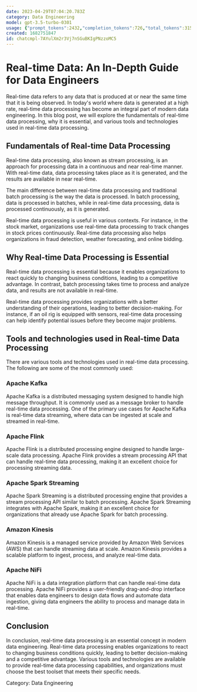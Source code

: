 ```yaml
---
date: 2023-04-29T07:04:20.783Z
category: Data Engineering
model: gpt-3.5-turbo-0301
usage: {"prompt_tokens":2432,"completion_tokens":726,"total_tokens":3158}
created: 1682751847
id: chatcmpl-7AYulXm2r3Vj7nSGuBKIgPNzzoMC5
---
```


# Real-time Data: An In-Depth Guide for Data Engineers

Real-time data refers to any data that is produced at or near the same time that it is being observed. In today's world where data is generated at a high rate, real-time data processing has become an integral part of modern data engineering. In this blog post, we will explore the fundamentals of real-time data processing, why it is essential, and various tools and technologies used in real-time data processing.

## Fundamentals of Real-time Data Processing

Real-time data processing, also known as stream processing, is an approach for processing data in a continuous and near real-time manner. With real-time data, data processing takes place as it is generated, and the results are available in near real-time.

The main difference between real-time data processing and traditional batch processing is the way the data is processed. In batch processing, data is processed in batches, while in real-time data processing, data is processed continuously, as it is generated.

Real-time data processing is useful in various contexts. For instance, in the stock market, organizations use real-time data processing to track changes in stock prices continuously. Real-time data processing also helps organizations in fraud detection, weather forecasting, and online bidding.

## Why Real-time Data Processing is Essential

Real-time data processing is essential because it enables organizations to react quickly to changing business conditions, leading to a competitive advantage. In contrast, batch processing takes time to process and analyze data, and results are not available in real-time.

Real-time data processing provides organizations with a better understanding of their operations, leading to better decision-making. For instance, if an oil rig is equipped with sensors, real-time data processing can help identify potential issues before they become major problems. 

## Tools and technologies used in Real-time Data Processing

There are various tools and technologies used in real-time data processing. The following are some of the most commonly used:

### Apache Kafka

Apache Kafka is a distributed messaging system designed to handle high message throughput. It is commonly used as a message broker to handle real-time data processing. One of the primary use cases for Apache Kafka is real-time data streaming, where data can be ingested at scale and streamed in real-time.

### Apache Flink

Apache Flink is a distributed processing engine designed to handle large-scale data processing. Apache Flink provides a stream processing API that can handle real-time data processing, making it an excellent choice for processing streaming data.

### Apache Spark Streaming

Apache Spark Streaming is a distributed processing engine that provides a stream processing API similar to batch processing. Apache Spark Streaming integrates with Apache Spark, making it an excellent choice for organizations that already use Apache Spark for batch processing.

### Amazon Kinesis

Amazon Kinesis is a managed service provided by Amazon Web Services (AWS) that can handle streaming data at scale. Amazon Kinesis provides a scalable platform to ingest, process, and analyze real-time data.

### Apache NiFi

Apache NiFi is a data integration platform that can handle real-time data processing. Apache NiFi provides a user-friendly drag-and-drop interface that enables data engineers to design data flows and automate data ingestion, giving data engineers the ability to process and manage data in real-time.

## Conclusion

In conclusion, real-time data processing is an essential concept in modern data engineering. Real-time data processing enables organizations to react to changing business conditions quickly, leading to better decision-making and a competitive advantage. Various tools and technologies are available to provide real-time data processing capabilities, and organizations must choose the best toolset that meets their specific needs.

Category: Data Engineering